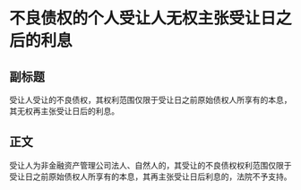 # 不良债权的个人受让人无权主张受让日之后的利息
## 副标题
受让人受让的不良债权，其权利范围仅限于受让日之前原始债权人所享有的本息，其无权再主张受让日后的利息。
## 正文
受让人为非金融资产管理公司法人、自然人的，其受让的不良债权权利范围仅限于受让日之前原始债权人所享有的本息，其再主张受让日后利息的，法院不予支持。